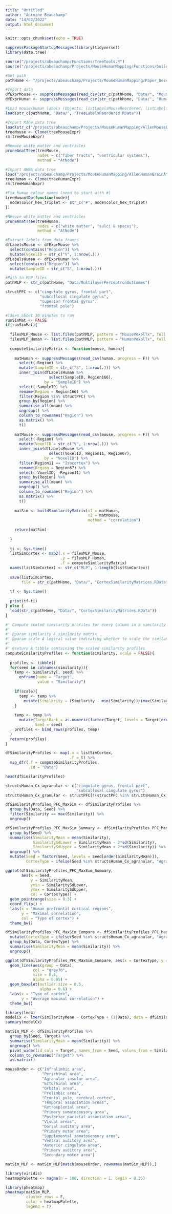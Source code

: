 ```yaml
---
title: "Untitled"
author: "Antoine Beauchamp"
date: "14/02/2022"
output: html_document
---
```


```r
knitr::opts_chunk$set(echo = TRUE)
```

```r
suppressPackageStartupMessages(library(tidyverse))
library(data.tree)
```

```r
source("/projects/abeauchamp/Functions/TreeTools.R")
source("/projects/abeauchamp/Projects/MouseHumanMapping/Functions/buildSimilarityMatrix.R")
```


```r
#Set path
pathHome <- "/projects/abeauchamp/Projects/MouseHumanMapping/Paper_Descriptive/"

#Import data
dfExprMouse <- suppressMessages(read_csv(str_c(pathHome, "Data/", "MouseExpressionMatrix_Voxel_coronal_maskcoronal_imputed_labelled.csv")))
dfExprHuman <- suppressMessages(read_csv(str_c(pathHome, "Data/", "HumanExpressionMatrix_Samples_labelled.csv")))

#Load mouse/human labels (Objects: listLabelsMouseReordered, listLabelsHumanReordered)
load(str_c(pathHome, "Data/", "TreeLabelsReordered.RData"))

#Import MICe data tree
load(str_c("/projects/abeauchamp/Projects/MouseHumanMapping/AllenMouseBrainAtlas/Data/MouseExpressionTree_DSURQE.RData"))
treeMouse <- Clone(treeMouseExpr)
rm(treeMouseExpr)

#Remove white matter and ventricles
pruneAnatTree(treeMouse, 
              nodes = c("fiber tracts", "ventricular systems"),
              method = "AtNode")

#Import AHBA data tree
load("/projects/abeauchamp/Projects/MouseHumanMapping/AllenHumanBrainAtlas/Data/HumanExpressionTree_Samples.RData")
treeHuman <- Clone(treeHumanExpr)
rm(treeHumanExpr)

#Fix human colour names (need to start with #)
treeHuman$Do(function(node){
  node$color_hex_triplet <- str_c("#", node$color_hex_triplet)
})

#Remove white matter and ventricles
pruneAnatTree(treeHuman,
              nodes = c("white matter", "sulci & spaces"),
              method = "AtNode")
```

```r
#Extract labels from data frames
dfLabelsMouse <- dfExprMouse %>% 
  select(contains("Region")) %>% 
  mutate(VoxelID = str_c("V", 1:nrow(.)))
dfLabelsHuman <- dfExprHuman %>% 
  select(contains("Region")) %>% 
  mutate(SampleID = str_c("S", 1:nrow(.)))
```

```r
#Path to MLP files
pathMLP <- str_c(pathHome, "Data/MultilayerPerceptronOutcomes")

structPFC <- c("cingulate gyrus, frontal part",
               "subcallosal cingulate gyrus",
               "superior frontal gyrus",
               "frontal pole")

#Takes about 30 minutes to run
runSimMat <- FALSE
if(runSimMat){
  
  filesMLP_Mouse <- list.files(pathMLP, pattern = "MouseVoxelTx", full.names = T)
  filesMLP_Human <- list.files(pathMLP, pattern = "HumanVoxelTx", full.names = T)
  
  computeSimilarityMatrix <- function(mouse, human){
    
    matHuman <- suppressMessages(read_csv(human, progress = F)) %>% 
      select(-Region) %>% 
      mutate(SampleID = str_c("S", 1:nrow(.))) %>% 
      inner_join(dfLabelsHuman %>% 
                   select(SampleID, Region166),
                 by = "SampleID") %>% 
      select(-SampleID) %>%
      rename(Region = Region166) %>% 
      filter(Region %in% structPFC) %>% 
      group_by(Region) %>% 
      summarise_all(mean) %>% 
      ungroup() %>% 
      column_to_rownames("Region") %>% 
      as.matrix() %>% 
      t()
    
    matMouse <- suppressMessages(read_csv(mouse, progress = F)) %>% 
      select(-Region) %>% 
      mutate(VoxelID = str_c("V", 1:nrow(.))) %>% 
      inner_join(dfLabelsMouse %>% 
                   select(VoxelID, Region11, Region67),
                 by = "VoxelID") %>% 
      filter(Region11 == "Isocortex") %>% 
      rename(Region = Region67) %>% 
      select(-VoxelID, -Region11) %>% 
      group_by(Region) %>% 
      summarise_all(mean) %>% 
      ungroup() %>% 
      column_to_rownames("Region") %>% 
      as.matrix() %>% 
      t()
    
    matSim <- buildSimilarityMatrix(x1 = matHuman,
                                    x2 = matMouse,
                                    method = "correlation")
    
    return(matSim)
    
  }
  
  ti <- Sys.time()
  listSimCortex <- map2(.x = filesMLP_Mouse,
                        .y = filesMLP_Human,
                        .f = computeSimilarityMatrix)
  names(listSimCortex) <- str_c("MLP", 1:length(listSimCortex))
  
  save(listSimCortex,
       file = str_c(pathHome, "Data/", "CortexSimilarityMatrices.RData"))
  
  tf <- Sys.time()  
  
  print(tf-ti)
} else {
  load(str_c(pathHome, "Data/", "CortexSimilarityMatrices.RData"))
}
```


```r
#' Compute scaled similarity profiles for every column in a similarity matrix
#'
#' @param similarity A similarity matrix
#' @param scale A logical value indicating whether to scale the similarity profiles
#'
#' @return A tibble containing the scaled similarity profiles
computeSimilarityProfiles <- function(similarity, scale = FALSE){
  
  profiles <- tibble()
  for(seed in colnames(similarity)){
    temp <- similarity[, seed] %>% 
      enframe(name = "Target",
              value = "Similarity") 
    
    if(scale){
      temp <- temp %>% 
        mutate(Similarity = (Similarity - min(Similarity))/(max(Similarity) - min(Similarity)))
    }
    
    temp <- temp %>% 
      mutate(TargetRank = as.numeric(factor(Target, levels = Target[order(Similarity, decreasing = TRUE)])),
             Seed = seed)
    profiles <- bind_rows(profiles, temp)
  }
  return(profiles)
}

dfSimilarityProfiles <- map(.x = listSimCortex,
                            .f = t) %>% 
  map_dfr(.f = computeSimilarityProfiles,
          .id = "Data")
```

```r
head(dfSimilarityProfiles)
```

```r
structsHuman_Cx_agranular <- c("cingulate gyrus, frontal part",
                               "subcallosal cingulate gyrus")
structsHuman_Cx_granular <- structPFC[!(structPFC %in% structsHuman_Cx_agranular)]

```

```r
dfSimilarityProfiles_PFC_MaxSim <- dfSimilarityProfiles %>% 
  group_by(Data, Seed) %>% 
  filter(Similarity == max(Similarity)) %>% 
  ungroup()

dfSimilarityProfiles_PFC_MaxSim_Summary <- dfSimilarityProfiles_PFC_MaxSim %>% 
  group_by(Seed) %>% 
  summarise(SimilarityMean = mean(Similarity),
            SimilaritySdLower = SimilarityMean - 2*sd(Similarity),
            SimilaritySdUpper = SimilarityMean + 2*sd(Similarity)) %>% 
  ungroup() %>% 
  mutate(Seed = factor(Seed, levels = Seed[order(SimilarityMean)]),
         CortexType = ifelse(Seed %in% structsHuman_Cx_agranular, "Agranular", "Granular"))

ggplot(dfSimilarityProfiles_PFC_MaxSim_Summary,
       aes(x = Seed,
           y = SimilarityMean,
           ymin = SimilaritySdLower,
           ymax = SimilaritySdUpper,
           col = CortexType)) + 
  geom_pointrange(size = 0.3) + 
  coord_flip() + 
  labs(x = "Human prefrontal cortical regions",
       y = "Maximal correlation",
       col = "Type of cortex") + 
  theme_bw()
```

```r
dfSimilarityProfiles_PFC_MaxSim_Compare <- dfSimilarityProfiles_PFC_MaxSim %>% 
  mutate(CortexType = ifelse(Seed %in% structsHuman_Cx_agranular, "Agranular", "Granular")) %>% 
  group_by(Data, CortexType) %>% 
  summarise(SimilarityMean = mean(Similarity)) %>% 
  ungroup()

ggplot(dfSimilarityProfiles_PFC_MaxSim_Compare, aes(x = CortexType, y = SimilarityMean, col = CortexType)) + 
  geom_line(aes(group = Data),
            col = "grey70",
            size = 0.5,
            alpha = 0.05) + 
  geom_boxplot(outlier.size = 0.5,
               alpha = 0.6) + 
  labs(x = "Type of cortex",
       y = "Average maximal correlation") + 
  theme_bw()
```

```r
library(lme4)
modelCx <- lmer(SimilarityMean ~ CortexType + (1|Data), data = dfSimilarityProfiles_PFC_MaxSim_Compare)
summary(modelCx)
```




```r
matSim_MLP <- dfSimilarityProfiles %>% 
  group_by(Seed, Target) %>% 
  summarise(SimilarityMean = mean(Similarity)) %>% 
  ungroup() %>% 
  pivot_wider(id_cols = Target, names_from = Seed, values_from = SimilarityMean) %>% 
  column_to_rownames("Target") %>% 
  as.matrix()

mouseOrder <- c("Infralimbic area",
                "Perirhinal area",
                "Agranular insular area",
                "Ectorhinal area",
                "Orbital area",
                "Prelimbic area",
                "Frontal pole, cerebral cortex",
                "Temporal association areas",
                "Retrosplenial area",
                "Primary somatosensory area",
                "Posterior parietal association areas",
                "Visual areas",
                "Dorsal auditory area",
                "Primary motor area",
                "Supplemental somatosensory area",
                "Ventral auditory area",
                "Anterior cingulate area",
                "Primary auditory area",
                "Secondary motor area")

matSim_MLP <- matSim_MLP[match(mouseOrder, rownames(matSim_MLP)),] 

library(viridis)
heatmapPalette <- magma(n = 100, direction = 1, begin = 0.35)

```

```r
library(pheatmap)
pheatmap(matSim_MLP,
         cluster_rows = F,
         color = heatmapPalette,
         legend = T)
```




